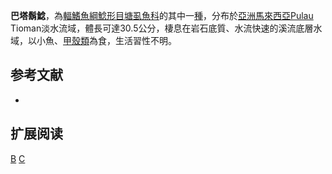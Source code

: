 {{Speciesbox 
| taxon = Clarias batu
| status = NE
| status_system = IUCN3.1
| authority = [[Lim|Lim]] & [[Ng|Ng]], 1999
| synonyms = 
}}

'''巴塔鬍鯰'''，為[[輻鰭魚綱|輻鰭魚綱]][[鯰形目|鯰形目]][[塘虱魚科|塘虱魚科]]的其中一[[種|種]]，分布於[[亞洲|亞洲]][[馬來西亞|馬來西亞]]Pulau Tioman淡水流域，體長可達30.5公分，棲息在岩石底質、水流快速的溪流底層水域，以小魚、[[甲殼類|甲殼類]]為食，生活習性不明。

==参考文献==
*{{FishBase_species|genus=Clarias|species=batu |year=2015|month=5}}

== 扩展阅读 ==
{{refbegin}}
{{wikispecies-inline|Clarias batu |巴塔鬍鯰}}
{{refend}}
{{Taxonbar|from=Q3756216}}

[[Category:鬍鯰屬|B]]
[[Category:1999年描述的魚類|C]]